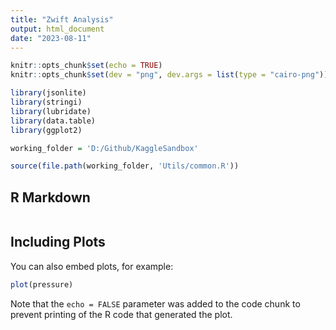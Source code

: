 ---
title: "Zwift Analysis"
output: html_document
date: "2023-08-11"
---

```{r setup, include=FALSE}
knitr::opts_chunk$set(echo = TRUE)
knitr::opts_chunk$set(dev = "png", dev.args = list(type = "cairo-png"))

library(jsonlite)
library(stringi)
library(lubridate)
library(data.table)
library(ggplot2)

working_folder = 'D:/Github/KaggleSandbox'

source(file.path(working_folder, 'Utils/common.R'))
```

## R Markdown

```{r cars}

```

## Including Plots

You can also embed plots, for example:

```{r pressure, echo=FALSE}
plot(pressure)
```

Note that the `echo = FALSE` parameter was added to the code chunk to prevent printing of the R code that generated the plot.
